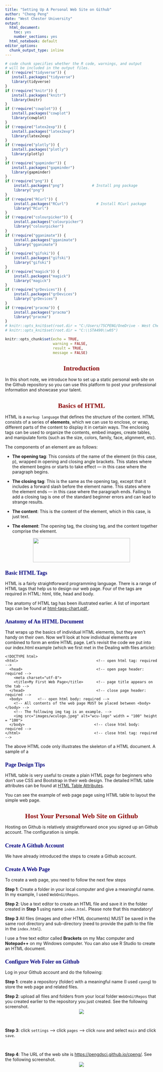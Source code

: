 ```yaml
---
title: "Setting Up A Personal Web Site on Github"
author: "Cheng Peng"
date: "West Chester University"
output:
  html_document: 
    toc: yes
    number_sections: yes
  html_notebook: default
editor_options:
  chunk_output_type: inline
---
```

<style type="text/css">

div#TOC li {
    list-style:none;
    background-image:none;
    background-repeat:none;
    background-position:0;
}
h1.title {
  font-size: 24px;
  color: DarkRed;
  text-align: center;
}
h4.author { /* Header 4 - and the author and data headers use this too  */
    font-size: 18px;
  font-family: "Times New Roman", Times, serif;
  color: DarkRed;
  text-align: center;
}
h4.date { /* Header 4 - and the author and data headers use this too  */
  font-size: 18px;
  font-family: "Times New Roman", Times, serif;
  color: DarkBlue;
  text-align: center;
}
h1 { /* Header 3 - and the author and data headers use this too  */
    font-size: 22px;
    font-family: "Times New Roman", Times, serif;
    color: darkred;
    text-align: center;
}
h2 { /* Header 3 - and the author and data headers use this too  */
    font-size: 18px;
    font-family: "Times New Roman", Times, serif;
    color: navy;
    text-align: left;
}

h3 { /* Header 3 - and the author and data headers use this too  */
    font-size: 15px;
    font-family: "Times New Roman", Times, serif;
    color: navy;
    text-align: left;
}

h4 { /* Header 4 - and the author and data headers use this too  */
    font-size: 18px;
    font-family: "Times New Roman", Times, serif;
    color: darkred;
    text-align: left;
}
</style>

```r
# code chunk specifies whether the R code, warnings, and output 
# will be included in the output files.
if (!require("tidyverse")) {
   install.packages("tidyverse")
   library(tidyverse)
}
if (!require("knitr")) {
   install.packages("knitr")
   library(knitr)
}
if (!require("cowplot")) {
   install.packages("cowplot")
   library(cowplot)
}
if (!require("latex2exp")) {
   install.packages("latex2exp")
   library(latex2exp)
}
if (!require("plotly")) {
   install.packages("plotly")
   library(plotly)
}
if (!require("gapminder")) {
   install.packages("gapminder")
   library(gapminder)
}
if (!require("png")) {
    install.packages("png")             # Install png package
    library("png")
}
if (!require("RCurl")) {
    install.packages("RCurl")             # Install RCurl package
    library("RCurl")
}
if (!require("colourpicker")) {
    install.packages("colourpicker")              
    library("colourpicker")
}
if (!require("gganimate")) {
    install.packages("gganimate")              
    library("gganimate")
}
if (!require("gifski")) {
    install.packages("gifski")              
    library("gifski")
}
if (!require("magick")) {
    install.packages("magick")              
    library("magick")
}
if (!require("grDevices")) {
    install.packages("grDevices")              
    library("grDevices")
}
if (!require("pracma")) {
    install.packages("pracma")              
    library("pracma")
}
# knitr::opts_knit$set(root.dir = "C:/Users/75CPENG/OneDrive - West Chester University of PA/Documents")
# knitr::opts_knit$set(root.dir = "C:\\STA490\\w05")

knitr::opts_chunk$set(echo = TRUE,       
                      warning = FALSE,   
                      result = TRUE,   
                      message = FALSE)
```

# Introduction

In this short note, we introduce how to set up a static personal web site on the Github repository so you can use this platform to post your professional information and showcase your talent.


# Basics of HTML

HTML is a `markup language` that defines the structure of the content. HTML consists of a series of **elements**, which we can use to enclose, or wrap, different parts of the content to display it in certain ways. The enclosing tags can be used to organize the contents, embed images, create tables, and manipulate fonts (such as the size, colors, family, face, alignment, etc). 

The components of an element are as follows:

* **The opening tag**: This consists of the name of the element (in this case, p), wrapped in opening and closing angle brackets. This states where the element begins or starts to take effect — in this case where the paragraph begins.

* **The closing tag**: This is the same as the opening tag, except that it includes a forward slash before the element name. This states where the element ends — in this case where the paragraph ends. Failing to add a closing tag is one of the standard beginner errors and can lead to strange results.

* **The content**: This is the content of the element, which in this case, is just text.

* **The element**: The opening tag, the closing tag, and the content together comprise the element.

<center><img src="images/htmlElement.png" width="320" height="80" > </center>

## Basic HTML Tags

HTML is a fairly straightforward programming language. There is a range of HTML tags that help us to design our web page. Four of the tags are required in HTML: html, title, head and body. 

The anatomy of HTML tag has been illustrated earlier. A list of important tags can be found at <a href = "html-tags-chart.pdf">html-tags-chart.pdf </a>.


## Anatomy of An HTML Document

That wraps up the basics of individual HTML elements, but they aren't handy on their own. Now we'll look at how individual elements are combined to form an entire HTML page. Let's revisit the code we put into our index.html example (which we first met in the Dealing with files article):

```{}
<!DOCTYPE html>
<html>                                    <!-- open html tag: required  -->
  <head>                                  <!-- open page header: required -->
    <meta charset="utf-8">
    <title>My First Web Page</title>      <!-- page title appears on the tab -->
  </head>                                 <!-- close page header: required -->
  <body>       <!-- open html body: required -->
    <!-- All contents of the web page MUST be placed between <body> </body> -->
    <!-- The following img tag is an example. -->
    <img src="images/wculogo.jpeg" alt="wcu-logo" width = "100" height = "100"> 
  </body>                                <!-- close html body: required -->
</html>                                  <!-- close html tag: required -->
```

The above HTML code only illustrates the skeleton of a HTML document. A sample of a 

## Page Design Tips

HTML table is very useful to create a plain HTML page for beginners who don't use CSS and Bootstrap in their web design. The detailed HTML table attributes can be found at <a href = "https://www.htmlcenter.com/blog/html-table-attributes/">HTML Table Attributes</a>. 

You can see the example of web page page using HTML table to layout the simple web page.


# Host Your Personal Web Site on Github

Hosting on Github is relatively straightforward once you signed up an Github account. The configuration is simple.

## Create A Github Account

We have already introduced the steps to create a Github account.  

## Create A Web Page

To create a web page, you need to follow the next few steps

**Step 1**: Create a folder in your local computer and give a meaningful name. In my example, I used `WebOnGitRepos`. 

**Step 2**: Use a text editor to create an HTML file and save it in the folder created in **Step 1** using name `index.html`. Please note that this mandatory! 

**Step 3** All files (images and other HTML documents) MUST be saved in the same root directory and sub-directory (need to provide the path to the file in the `index.html`).


I use a free text editor called **Brackets** on my Mac computer and **Notepad++** on my Windows computer. You can also use R Studio to create an HTML document.


## Configure Web Foler on Github

Log in your Github account and do the following:

**Step 1**:  create a repository (folder) with a meaningful name (I used `cpeng`) to store the web page and related files.

**Step 2**: upload all files and folders from your local folder `WebOnGitRepos` that you created earlier to the repository you just created.  See the following screenshot.
<center> <img src="images/GitReposContents.png"> </center>

\

**Step 3**: click `settings` --> click `pages` --> click `none` and select `main` and click `save`.

\

**Step 4**: The URL of the web site is <https://pengdsci.github.io/cpeng/>. See the following screenshot.
<center> <img src="images/endConfig.png"> </center>

\

\








